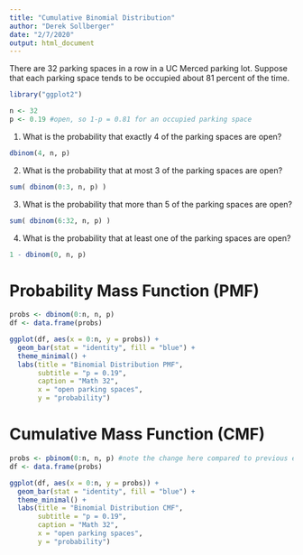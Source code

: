 ---
title: "Cumulative Binomial Distribution"
author: "Derek Sollberger"
date: "2/7/2020"
output: html_document
---

There are 32 parking spaces in a row in a UC Merced parking lot.  Suppose that each parking space tends to be occupied about 81 percent of the time.

```{r, message = FALSE, warning = FALSE}
library("ggplot2")
```

```{r}
n <- 32
p <- 0.19 #open, so 1-p = 0.81 for an occupied parking space
```

1. What is the probability that exactly 4 of the parking spaces are open?

```{r}
dbinom(4, n, p)
```

2. What is the probability that at most 3 of the parking spaces are open?

```{r}
sum( dbinom(0:3, n, p) )
```

3. What is the probability that more than 5 of the parking spaces are open?

```{r}
sum( dbinom(6:32, n, p) )
```

4. What is the probability that at least one of the parking spaces are open?

```{r}
1 - dbinom(0, n, p)
```


# Probability Mass Function (PMF)

```{r}
probs <- dbinom(0:n, n, p)
df <- data.frame(probs)

ggplot(df, aes(x = 0:n, y = probs)) +
  geom_bar(stat = "identity", fill = "blue") +
  theme_minimal() +
  labs(title = "Binomial Distribution PMF",
       subtitle = "p = 0.19",
       caption = "Math 32",
       x = "open parking spaces",
       y = "probability")
```


# Cumulative Mass Function (CMF)

```{r}
probs <- pbinom(0:n, n, p) #note the change here compared to previous example
df <- data.frame(probs)

ggplot(df, aes(x = 0:n, y = probs)) +
  geom_bar(stat = "identity", fill = "blue") +
  theme_minimal() +
  labs(title = "Binomial Distribution CMF",
       subtitle = "p = 0.19",
       caption = "Math 32",
       x = "open parking spaces",
       y = "probability")
```